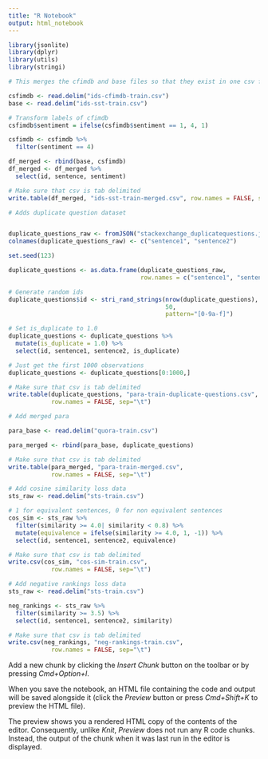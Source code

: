 ```yaml
---
title: "R Notebook"
output: html_notebook
---
```


```r
library(jsonlite)
library(dplyr)
library(utils)
library(stringi)
```

```r
# This merges the cfimdb and base files so that they exist in one csv file

csfimdb <- read.delim("ids-cfimdb-train.csv")
base <- read.delim("ids-sst-train.csv")

# Transform labels of cfimdb
csfimdb$sentiment = ifelse(csfimdb$sentiment == 1, 4, 1)

csfimdb <- csfimdb %>%
  filter(sentiment == 4)

df_merged <- rbind(base, csfimdb)
df_merged <- df_merged %>%
  select(id, sentence, sentiment)

# Make sure that csv is tab delimited
write.table(df_merged, "ids-sst-train-merged.csv", row.names = FALSE, sep="\t")
```

```r
# Adds duplicate question dataset 


duplicate_questions_raw <- fromJSON("stackexchange_duplicatequestions.json")
colnames(duplicate_questions_raw) <- c("sentence1", "sentence2")

set.seed(123)

duplicate_questions <- as.data.frame(duplicate_questions_raw,
                                     row.names = c("sentence1", "sentence2"))

# Generate random ids
duplicate_questions$id <- stri_rand_strings(nrow(duplicate_questions), 
                                            50,
                                            pattern="[0-9a-f]")

# Set is_duplicate to 1.0
duplicate_questions <- duplicate_questions %>%
  mutate(is_duplicate = 1.0) %>%
  select(id, sentence1, sentence2, is_duplicate)

# Just get the first 1000 observations
duplicate_questions <- duplicate_questions[0:1000,]

# Make sure that csv is tab delimited
write.table(duplicate_questions, "para-train-duplicate-questions.csv", 
            row.names = FALSE, sep="\t")

# Add merged para

para_base <- read.delim("quora-train.csv")

para_merged <- rbind(para_base, duplicate_questions)

# Make sure that csv is tab delimited
write.table(para_merged, "para-train-merged.csv", 
            row.names = FALSE, sep="\t")

```

```r
# Add cosine similarity loss data
sts_raw <- read.delim("sts-train.csv")

# 1 for equivalent sentences, 0 for non equivalent sentences
cos_sim <- sts_raw %>%
  filter(similarity >= 4.0| similarity < 0.8) %>%
  mutate(equivalence = ifelse(similarity >= 4.0, 1, -1)) %>%
  select(id, sentence1, sentence2, equivalence)

# Make sure that csv is tab delimited
write.csv(cos_sim, "cos-sim-train.csv", 
            row.names = FALSE, sep="\t")

```

```r
# Add negative rankings loss data
sts_raw <- read.delim("sts-train.csv")

neg_rankings <- sts_raw %>%
  filter(similarity >= 3.5) %>%
  select(id, sentence1, sentence2, similarity)

# Make sure that csv is tab delimited
write.csv(neg_rankings, "neg-rankings-train.csv", 
            row.names = FALSE, sep="\t")

```





Add a new chunk by clicking the *Insert Chunk* button on the toolbar or by pressing *Cmd+Option+I*.

When you save the notebook, an HTML file containing the code and output will be saved alongside it (click the *Preview* button or press *Cmd+Shift+K* to preview the HTML file). 

The preview shows you a rendered HTML copy of the contents of the editor. Consequently, unlike *Knit*, *Preview* does not run any R code chunks. Instead, the output of the chunk when it was last run in the editor is displayed.

